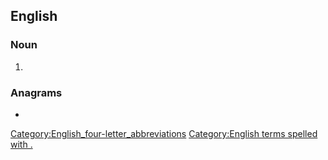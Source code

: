 {{also|gram|Gram|grām|gräm|-gram|'gram}}
==English==

===Noun===
{{en-noun|-}}

# {{abbreviation of|en|grammar}}

[[Category:English_four-letter_abbreviations]]

===Anagrams===
* {{anagrams|en|a=agmr|MAgr|marg}}

[[Category:English terms spelled with .]]